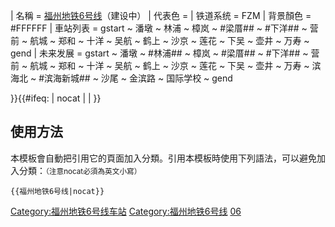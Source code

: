 {{鐵道路線|lua=1
| 模板名稱 = 福州地铁6号线
| Logo = {{#ifeq: {{NAMESPACE}} | {{NS:0}} | [[File:Fuzhou Metro logo.svg|27px]]}}
| 名稱 = [[福州地铁]][[福州地铁6号线|6号线]]（建设中）
| 代表色 = {{福州地铁颜色|6|s}}
| 铁道系统 = FZM
| 背景顏色 = #FFFFFF
| 車站列表 = gstart ~ 潘墩 ~ 林浦 ~ 樟岚 ~ #梁厝##{{福州地铁线路名|1|b}} ~ #下洋##{{福州地铁线路名|1|b}} ~ 营前 ~ 航城 ~ 郑和 ~ 十洋 ~ 吴航 ~ 鹤上 ~ 沙京 ~ 莲花 ~ 下吴 ~ 壶井 ~ 万寿 ~ gend
| 未来发展 = gstart ~ 潘墩 ~ #林浦##{{福州地铁线路名|4|b}} ~ 樟岚 ~ #梁厝##{{福州地铁线路名|1|b}} ~ #下洋##{{福州地铁线路名|1|b}} ~ 营前 ~ 航城 ~ 郑和 ~ 十洋 ~ 吴航 ~ 鹤上 ~ 沙京 ~ 莲花 ~ 下吴 ~ 壶井 ~ 万寿 ~ 滨海北 ~ #滨海新城##{{福州地铁线路名|F1|b}} ~ 沙尾 ~ 金滨路 ~ 国际学校 ~ gend

}}<includeonly>{{#ifeq: {{{1}}} | nocat | <!--空--> | [[Category:福州地铁6号线车站]] }}</includeonly><noinclude>

==使用方法==
本模板會自動把引用它的頁面加入分類。引用本模板時使用下列語法，可以避免加入分類：<small>（注意nocat必須為英文小寫）</small>
 <nowiki>{{</nowiki>福州地铁6号线<nowiki>|nocat}}</nowiki>

[[Category:福州地铁6号线]]
[[Category:福州地铁路线车站模板|06]]
</noinclude>